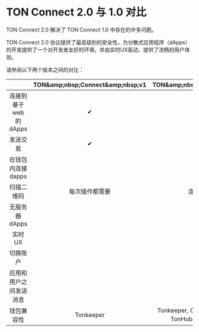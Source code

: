 # TON Connect 2.0 与 1.0 对比

TON Connect 2.0 解决了 TON Connect 1.0 中存在的许多问题。

TON Connect 2.0 协议提供了最高级别的安全性，为分散式应用程序（dApps）的开发提供了一个对开发者友好的环境，并由实时UX驱动，提供了流畅的用户体验。

请参阅以下两个版本之间的对比：

|                   | TON&amp;amp;nbsp;Connect&amp;amp;nbsp;v1 |         TON&amp;amp;nbsp;Connect&amp;amp;nbsp;v2        |
| :---------------: | :------------------------------------------------------------------------------: | :---------------------------------------------------------------------------------------------: |
| 连接到基于 web 的 dApps |                                        ✔︎                                        |                                                ✔︎                                               |
|        发送交易       |                                        ✔︎                                        |                                                ✔︎                                               |
|    在钱包内连接 dapps   |                                                                                  |                                                ✔︎                                               |
|       扫描二维码       |                                      每次操作都需要                                     |                                             连接时只需一次                                             |
|     无服务器 dApps    |                                                                                  |                                                ✔︎                                               |
|        实时UX       |                                                                                  |                                                ✔︎                                               |
|        切换账户       |                                                                                  |                                               即将推出                                              |
|    应用和用户之间发送消息    |                                                                                  |                                               即将推出                                              |
|       钱包兼容性       |                                     Tonkeeper                                    | Tonkeeper, OpenMask, MyTonWallet, TonHub （即将推出）和[其他](/participate/wallets/apps#basics-features) |
